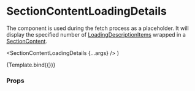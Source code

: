 
<Meta
  title="Components/Section/SectionContentLoadingDetails"
  component={SectionContentLoadingDetails}
/>

# SectionContentLoadingDetails

The component is used during the fetch process as a placeholder.
It will display the specified number of [LoadingDescriptionItems](/docs/components-content-loadingdescriptionitem--docs) wrapped in a [SectionContent](/docs/components-section-sectioncontent--docs).

  <SectionContentLoadingDetails {...args} />
)

<Canvas>
  <Story
    name="Default"
    args={{
      numberOfItems: 4,
      layout: SectionContentLayout.twoColumnGrid,
    }}
  >
    {Template.bind({})}
  </Story>
</Canvas>

### Props

<ArgsTable story="Default" />
